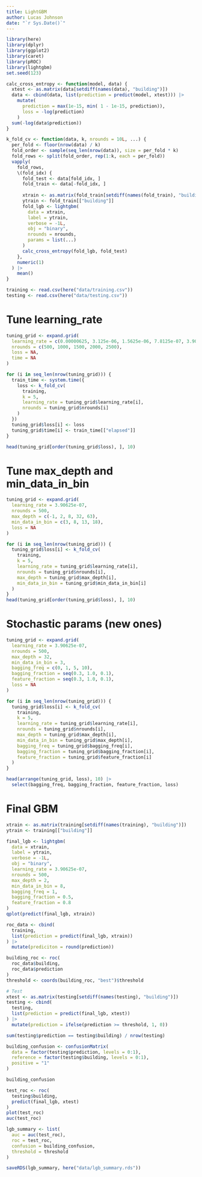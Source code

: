 ```yaml
---
title: LightGBM
author: Lucas Johnson
date: "`r Sys.Date()`"
---
```


```r
library(here)
library(dplyr)
library(ggplot2)
library(caret)
library(pROC)
library(lightgbm)
set.seed(123)
```

```r

calc_cross_entropy <- function(model, data) {
  xtest <- as.matrix(data[setdiff(names(data), "building")])
  data <- cbind(data, list(prediction = predict(model, xtest))) |>
    mutate(
      prediction = max(1e-15, min( 1 - 1e-15, prediction)),
      loss = -log(prediction)
    )
  sum(-log(data$prediction))
}

k_fold_cv <- function(data, k, nrounds = 10L, ...) {
  per_fold <- floor(nrow(data) / k)
  fold_order <- sample(seq_len(nrow(data)), size = per_fold * k)
  fold_rows <- split(fold_order, rep(1:k, each = per_fold))
  vapply(
    fold_rows, 
    \(fold_idx) {
      fold_test <- data[fold_idx, ]
      fold_train <- data[-fold_idx, ]
      
      xtrain <- as.matrix(fold_train[setdiff(names(fold_train), "building")])
      ytrain <- fold_train[["building"]]
      fold_lgb <- lightgbm(
        data = xtrain, 
        label = ytrain,
        verbose = -1L,
        obj = "binary", 
        nrounds = nrounds,
        params = list(...)
      )
      calc_cross_entropy(fold_lgb, fold_test)
    }, 
    numeric(1)
  ) |> 
    mean()
}
```

```r
training <- read.csv(here("data/training.csv"))
testing <- read.csv(here("data/testing.csv"))
```

# Tune learning_rate
```r
tuning_grid <- expand.grid(
  learning_rate = c(0.00000625, 3.125e-06, 1.5625e-06, 7.8125e-07, 3.90625e-07),
  nrounds = c(500, 1000, 1500, 2000, 2500),
  loss = NA,
  time = NA
)

for (i in seq_len(nrow(tuning_grid))) { 
  train_time <- system.time({
    loss <- k_fold_cv(
      training, 
      k = 5, 
      learning_rate = tuning_grid$learning_rate[i],
      nrounds = tuning_grid$nrounds[i]
    )
  })
  tuning_grid$loss[i] <- loss
  tuning_grid$time[i] <- train_time[["elapsed"]]
}

head(tuning_grid[order(tuning_grid$loss), ], 10)
```
# Tune max_depth and min_data_in_bin
```r
tuning_grid <- expand.grid(
  learning_rate = 3.90625e-07, 
  nrounds = 500,
  max_depth = c(-1, 2, 8, 32, 63),
  min_data_in_bin = c(3, 8, 13, 18), 
  loss = NA
)

for (i in seq_len(nrow(tuning_grid))) {
  tuning_grid$loss[i] <- k_fold_cv(
    training, 
    k = 5, 
    learning_rate = tuning_grid$learning_rate[i],
    nrounds = tuning_grid$nrounds[i],
    max_depth = tuning_grid$max_depth[i],
    min_data_in_bin = tuning_grid$min_data_in_bin[i]
  )
}
head(tuning_grid[order(tuning_grid$loss), ], 10)


```

# Stochastic params (new ones)
```r
tuning_grid <- expand.grid(
  learning_rate = 3.90625e-07, 
  nrounds = 500,
  max_depth = 32,
  min_data_in_bin = 3,
  bagging_freq = c(0, 1, 5, 10), 
  bagging_fraction = seq(0.3, 1.0, 0.1),
  feature_fraction = seq(0.3, 1.0, 0.1),
  loss = NA
)

for (i in seq_len(nrow(tuning_grid))) {
  tuning_grid$loss[i] <- k_fold_cv(
    training,
    k = 5,
    learning_rate = tuning_grid$learning_rate[i],
    nrounds = tuning_grid$nrounds[i],
    max_depth = tuning_grid$max_depth[i],
    min_data_in_bin = tuning_grid$max_depth[i],
    bagging_freq = tuning_grid$bagging_freq[i],
    bagging_fraction = tuning_grid$bagging_fraction[i],
    feature_fraction = tuning_grid$feature_fraction[i]
  )
}

head(arrange(tuning_grid, loss), 10) |> 
  select(bagging_freq, bagging_fraction, feature_fraction, loss)
```

# Final GBM
```r
xtrain <- as.matrix(training[setdiff(names(training), "building")])
ytrain <- training[["building"]]

final_lgb <- lightgbm(
  data = xtrain,
  label = ytrain, 
  verbose = -1L,
  obj = "binary",
  learning_rate = 3.90625e-07, 
  nrounds = 500,
  max_depth = 2,
  min_data_in_bin = 8,
  bagging_freq = 1, 
  bagging_fraction = 0.5,
  feature_fraction = 0.8
)
qplot(predict(final_lgb, xtrain))

roc_data <- cbind(
  training, 
  list(prediction = predict(final_lgb, xtrain))
) |>
  mutate(prediciton = round(prediction))

building_roc <- roc(
  roc_data$building, 
  roc_data$prediction
)
threshold <- coords(building_roc, "best")$threshold

# Test
xtest <- as.matrix(testing[setdiff(names(testing), "building")])
testing <- cbind(
  testing, 
  list(prediction = predict(final_lgb, xtest))
) |>
  mutate(prediction = ifelse(prediction >= threshold, 1, 0))

sum(testing$prediction == testing$building) / nrow(testing)

building_confusion <- confusionMatrix(
  data = factor(testing$prediction, levels = 0:1),
  reference = factor(testing$building, levels = 0:1),
  positive = "1"
)

building_confusion

test_roc <- roc(
  testing$building, 
  predict(final_lgb, xtest)
)
plot(test_roc)
auc(test_roc)
```

```r
lgb_summary <- list(
  auc = auc(test_roc),
  roc = test_roc,
  confusion = building_confusion,
  threshold = threshold
)

saveRDS(lgb_summary, here("data/lgb_summary.rds"))
```

